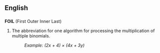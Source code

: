 ==English==

==={{abbreviation}}===
'''FOIL''' (First Outer Inner Last)
# The abbreviation for one algorithm for processing the multiplication of multiple binomials.
#:''Example:  (2x + 4) &times; (4x + 3y)''